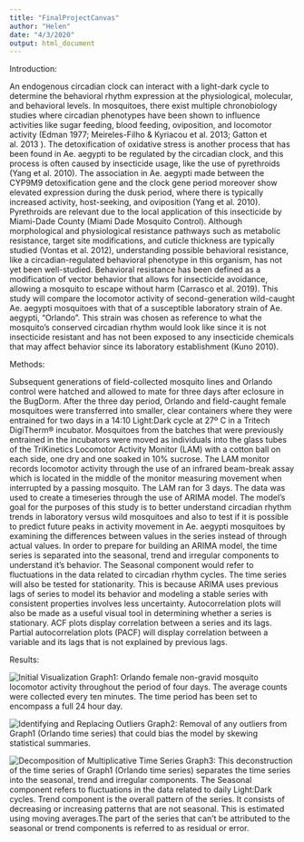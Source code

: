 ```yaml
---
title: "FinalProjectCanvas"
author: "Helen"
date: "4/3/2020"
output: html_document
---
```


Introduction:

An endogenous circadian clock can interact with a light-dark cycle to determine the behavioral rhythm expression at the physiological, molecular, and behavioral levels. In mosquitoes, there exist multiple chronobiology studies where circadian phenotypes have been shown to influence activities like sugar feeding, blood feeding, oviposition, and locomotor activity (Edman 1977; Meireles-Filho & Kyriacou et al. 2013; Gatton et al. 2013 ). The detoxification of oxidative stress is another process that has been found in Ae. aegypti to be regulated by the circadian clock, and this process is often caused by insecticide usage, like the use of pyrethroids (Yang et al. 2010). The association in Ae. aegypti made between the CYP9M9 detoxification gene and the clock gene period moreover show elevated expression during the dusk period, where there is typically increased activity, host-seeking, and oviposition (Yang et al. 2010). Pyrethroids are relevant due to the local application of this insecticide by Miami-Dade County (Miami Dade Mosquito Control). Although morphological and physiological resistance pathways such as metabolic resistance, target site modifications, and cuticle thickness are typically studied (Vontas et al. 2012), understanding possible behavioral resistance, like a circadian-regulated behavioral phenotype in this organism, has not yet been well-studied. Behavioral resistance has been defined as a modification of vector behavior that allows for insecticide avoidance, allowing a mosquito to escape without harm (Carrasco et al. 2019). This study will compare the locomotor activity of second-generation wild-caught Ae. aegypti mosquitoes with that of a susceptible laboratory strain of Ae. aegypti, “Orlando”. This strain was chosen as reference to what the mosquito’s conserved circadian rhythm would look like since it is not insecticide resistant and has not been exposed to any insecticide chemicals that may affect behavior since its laboratory establishment (Kuno 2010).

Methods:

Subsequent generations of field-collected mosquito lines and Orlando control were hatched and allowed to mate for three days after eclosure in the BugDorm. After the three day period, Orlando and field-caught female mosquitoes were transferred into smaller, clear containers where they were entrained for two days in a 14:10 Light:Dark cycle at 27º C in a Tritech DigiTherm® incubator. Mosquitoes from the batches that were previously entrained in the incubators were moved as individuals into the glass tubes of the TriKinetics Locomotor Activity Monitor (LAM) with a cotton ball on each side, one dry and one soaked in 10% sucrose. The LAM monitor records locomotor activity through the use of an infrared beam-break assay which is located in the middle of the monitor measuring movement when interrupted by a passing mosquito. The LAM ran for 3 days. The data was used to create a timeseries through the use of ARIMA model. The model's goal for the purposes of this study is to better understand circadian rhythm trends in laboratory versus wild mosquitoes and also to test if it is possible to predict future peaks in activity movement in Ae. aegypti mosquitoes by examining the differences between values in the series instead of through actual values. In order to prepare for building an ARIMA model, the time series is separated into the seasonal, trend and irregular components to understand it’s behavior. The Seasonal component would refer to fluctuations in the data related to circadian rhythm cycles. The time series will also be tested for stationarity. This is because ARIMA uses previous lags of series to model its behavior and modeling a stable series with consistent properties involves less uncertainty. Autocorrelation plots will also be made as a useful visual tool in determining whether a series is stationary. ACF plots display correlation between a series and its lags. Partial autocorrelation plots (PACF) will display correlation between a variable and its lags that is not explained by previous lags. 

Results:

![Initial Visualization](VisualizeFP.jpeg)
Graph1: Orlando female non-gravid mosquito locomotor activity throughout the period of four days. The average counts were collected every ten minutes. The time period has been set to encompass a full 24 hour day.

![Identifying and Replacing Outliers](RemoveOutliersFP.jpeg)
Graph2: Removal of any outliers from Graph1 (Orlando time series) that could bias the model by skewing statistical summaries.

![Decomposition of Multiplicative Time Series](DECOMPfp.png)
Graph3: This deconstruction of the time series of Graph1 (Orlando time series) separates the time series into the seasonal, trend and irregular components. The Seasonal component refers to fluctuations in the data related to daily Light:Dark cycles. Trend component is the overall pattern of the series. It consists of decreasing or increasing patterns that are not seasonal. This is estimated using moving averages.The part of the series that can’t be attributed to the seasonal or trend components is referred to as residual or error.


